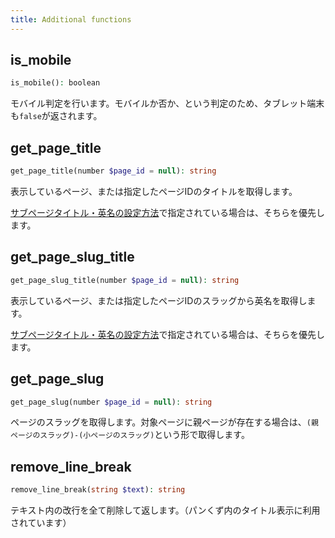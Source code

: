 ```yaml
---
title: Additional functions
---
```


## is_mobile

```php
is_mobile(): boolean
```

モバイル判定を行います。モバイルか否か、という判定のため、タブレット端末も`false`が返されます。


## get_page_title

```php
get_page_title(number $page_id = null): string
```

表示しているページ、または指定したページIDのタイトルを取得します。

[サブページタイトル・英名の設定方法](/docs/wordpress/howto/title)で指定されている場合は、そちらを優先します。


## get_page_slug_title

```php
get_page_slug_title(number $page_id = null): string
```

表示しているページ、または指定したページIDのスラッグから英名を取得します。

[サブページタイトル・英名の設定方法](/docs/wordpress/howto/title)で指定されている場合は、そちらを優先します。


## get_page_slug

```php
get_page_slug(number $page_id = null): string
```

ページのスラッグを取得します。対象ページに親ページが存在する場合は、`(親ページのスラッグ)-(小ページのスラッグ)`という形で取得します。


## remove_line_break

```php
remove_line_break(string $text): string
```

テキスト内の改行を全て削除して返します。（パンくず内のタイトル表示に利用されています）